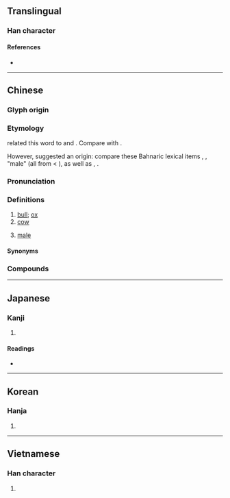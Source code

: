 {{character info}}
==Translingual==

===Han character===
{{Han char|rn=93|rad=牛|as=05|sn=9|four=24560|canj=HQJR|ids=⿰牜古}}

====References====
* {{Han ref|kx=0699.240|dkj=19981|dj=1112.130|hdz=31806.100|uh=726F|ud=29295|bh=ACBA|bd=44218}}

----

==Chinese==
{{zh-forms}}

===Glyph origin===
{{Han etym}}
{{Han compound|牛|古|ls=psc|c1=s|c2=p|t1=cow}}

===Etymology===
{{zh-ref|Wang (1982)}} related this word to {{och-l|羖|(black) [[ram]]}} and {{och-l|豭|boar}}.
Compare with {{cog|my|ကျွဲ||buffalo}}.

However, {{zh-ref|Schuessler (2007)}} suggested an {{der|zh|aav}} origin: compare these Bahnaric lexical items {{cog|kpm|klaw}}, {{cog|crw|klo:}}, {{cog|sti|klaw}} "male" (all from {{cog|mkh-ban-pro|*kləw}} < {{cog|mkh-pro|*t₁l(ə)w(ʔ)||male}}), as well as {{cog|km|ខ្លោះ||male, virile}}, {{m|km|កំលោះ||young man}}.

===Pronunciation===
{{zh-pron
|m=gǔ
|c=gu2
|g=gu3
|h=pfs=kú;gd=gu3
|mb=gǔ
|mn=kó͘
|mn-t=gou2
|w=2ku
|x=gu3
|mc=y
|oc=y
|cat=n
}}

===Definitions===
{{zh-hanzi}}

# [[bull]]; [[ox]] {{gl|especially [[castrate]]d}}
# [[cow]] {{gl|female}}
# {{lb|zh|Hakka|Teochew|suffix}} [[male]]
#: {{zh-ant|嫲|tr=-}} {{qualifier|Hakka}}
#: {{zh-x|狗牯|'''male''' dog|H}}
#: {{zh-x|賊牯|'''male''' thief|H}}

====Synonyms====
{{zh-dial|公牛}}
{{zh-dial|母牛}}

===Compounds===
{{zh-der|牯牛嶺|大水牯|牯牛|牯嶺|牛牯|狗牯|石牯|羊牯|貓牯|賊牯|馬牯|多嘴牯|大戇牯|大箍牯|大賊牯|山牛牯|水牛牯|水雄牯|盡命牯|細憨牯|老猴牯|豬牯仔|死牯|插事牯|葉煠牯|癲牯|呱牯|魯夫牯|豺牯|牛角牯|雞牯|放勢牯|煞力牯|硬飯牯|大嫲牯聲|唊嘴牯|呱啦牯|啦崎牯|水牯|牯子|牯犀|豬牯|賊牯子|騷牯}}

----

==Japanese==

===Kanji===
{{ja-kanji|grade=|rs=牛05}}

# {{rfdef|ja|sort=牛05}}

====Readings====
* {{ja-readings|on=[[こ]] (ko), [[く]] (ku)|kun=[[おうし]] (oushi)}}

----

==Korean==

===Hanja===
{{ko-hanja|hangeul=고|eumhun=|rv=go|mr=ko|y=ko}}

# {{rfdef|ko|sort=牛05}}

----

==Vietnamese==

===Han character===
{{vi-readings|reading=cổ|rs=牛05}}

# {{rfdef|vi|sort=牛05}}
